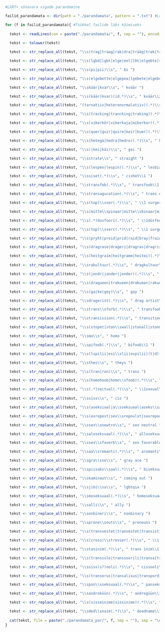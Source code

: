 
```r
#LGBT+ sõnavara vigade parandamine

failid_parandamata <- dir(path = "./parandamata", pattern = ".txt") #Loen sisse parandamata failide nimed

for (f in failid_parandamata){ #Tsükkel failide läbi käimiseks
  
  tekst <- readLines(con = paste("./parandamata/", f, sep = ""), encoding = "UTF-8") #Avan faili
  
  tekst <- tolower(tekst)

  tekst <- str_replace_all(tekst, "\\s(trag|traag|rak|dra|trääg|trak|trää|rääg|tra|treek|räd|traäk|rag|drak)\\s", " drag ") #Asendan regulaaravaldiste abil vigased vormid õigetega

  tekst <- str_replace_all(tekst, "\\s(lgbd|lgbt|elge|eel|lbt|elgebte|selgevette|elgevete|lg\\set|selgepete|elgepetja|elgebette|jelgabete|bt|elbt|elgebete|elgibete|helgevette|elkemet|jälgib\\set|jälgibette|jälge|selgeette|selge\\set|selgib\\set|helgemate|le|jälgib|jälgi)\\spluss\\s", " lgbt+ ")

  tekst <- str_replace_all(tekst, "\\s(pi|pii)\\s", " bi ")

  tekst <- str_replace_all(tekst, "\\s(elgebette|elgepea|lgebete|elgebeta|jälge\\sete|elkõver|elgevete|eelkab\\set|elkvt|elgevet|elgerdi|lkt|lgbde|lt|helgebet|elgebet|gebet|elgebete|elgab|lgb\\str|elgbete|lgbte|labe|lgbete|helgepette|ele|elgbt)\\s", " lgbt ")

  tekst <- str_replace_all(tekst, "\\skäär|kvar\\s", " kväär ") 

  tekst <- str_replace_all(tekst, "\\s(käär|kvar)(id.*)\\s", " kväär\\2 ") 

  tekst <- str_replace_all(tekst, "(tarnatiiv|heteronormalatiiv)(.*)\\s", " heteronormatiiv\\2 ")

  tekst <- str_replace_all(tekst, "\\s(tracking|trancking|traking)(.*)\\s", " drag king\\2 ")

  tekst <- str_replace_all(tekst, "\\s(vikerkõr|vikerkaja|mikerkar)(.*)\\s", " vikerkaar\\2 ")

  tekst <- str_replace_all(tekst, "\\s(quer|quir|quire|koir|kuer)(.*)\\s", " queer\\2 ") 

  tekst <- str_replace_all(tekst, "\\s(hetega|hedra|hedro)(.*)\\s", " hetero\\2 ") 

  tekst <- str_replace_all(tekst, "\\s(|kei|käi)\\s", " gei ")

  tekst <- str_replace_all(tekst, "\\sstrate\\s", " straight ")

  tekst <- str_replace_all(tekst, "\\s(lespen|lespin)(.*)\\s", " lesbian\\2 ")

  tekst <- str_replace_all(tekst, "\\ssiset(.*)\\s", " cishet\\1 ")

  tekst <- str_replace_all(tekst, "\\stransfob(.*)\\s", " transfoob\\1 ")

  tekst <- str_replace_all(tekst, "\\stransagucation(.*)\\s", " trans education\\1 ")

  tekst <- str_replace_all(tekst, "\\s(top)\\sser(.*)\\s", " \\1 surgery\\2 ")

  tekst <- str_replace_all(tekst, "\\s(mitte\\spinaar|mitte\\sbinaar|mitte\\sminaar|vinor|mibinaar)(.*)\\s", " mittebinaar\\2 ")

  tekst <- str_replace_all(tekst, "\\s(.*)dusfoori(.*)\\s", " \\1düsfoori\\2 ")

  tekst <- str_replace_all(tekst, "\\s(top)\\sserc(.*)\\s", " \\1 surgery\\2 ")

  tekst <- str_replace_all(tekst, "\\s(pryht|preid|prid|raid|bray|fraid|prad|reid|praide|elektriid|brad|brait)(.*)\\s", " pride\\2 ")

  tekst <- str_replace_all(tekst, "\\s(dragrase|drageri|dragras|dragris|dragracse)(.*)\\s", " drag race\\2 ")

  tekst <- str_replace_all(tekst, "\\s(heitgraim|heitgramm|heitei)(.*)\\s", " hate crime\\2 ")
  
  tekst <- str_replace_all(tekst, "\\srakultuur(.*)\\s", " dragkultuur\\1 ")

  tekst <- str_replace_all(tekst, "\\s(jendr|jander|jender)(.*)\\s", " gender\\2 ")

  tekst <- str_replace_all(tekst, "\\s(draqueen|trakueen|drakueen|rakun)(.*)\\s", " drag queen\\2 ")

  tekst <- str_replace_all(tekst, "\\s(ga|ke|gey)\\s", " gay ")

  tekst <- str_replace_all(tekst, "\\sdragerist(.*)\\s", " drag artist\\1 ")

  tekst <- str_replace_all(tekst, "\\strans\\sforb(.*)\\s", " transfoob\\1 ")

  tekst <- str_replace_all(tekst, "\\stransission(.*)\\s", " transition\\1 ")

  tekst <- str_replace_all(tekst, "\\s(stopet|ston\\swall|stonall|stonmul|stonwall|stone\\swall)(.*)\\s", " stonewall\\1 ")

  tekst <- str_replace_all(tekst, "\\smo\\s", " homo ")

  tekst <- str_replace_all(tekst, "\\spifoob(.*)\\s", " bifoob\\1 ")

  tekst <- str_replace_all(tekst, "\\s(lspilii|esi\\slii|espilii)(t|d)(.*)\\s", " lesbilii\\1 ")

  tekst <- str_replace_all(tekst, "\\sthes\\s", " theys ")

  tekst <- str_replace_all(tekst, "\\s(tran|ron)\\s", " trans ")

  tekst <- str_replace_all(tekst, "\\s(homohoob|homo\\sfoob)(.*)\\s", " homofoob\\2 ")

  tekst <- str_replace_all(tekst, "\\s(.*)sectual(.*)\\s", " \\1sexual\\2 ")
  
  tekst <- str_replace_all(tekst, "\\ssiss\\s", " cis ")

  tekst <- str_replace_all(tekst, "\\s(aseksiaal|a\\sseksuaal|aseks\\saal)(.*)\\s", " aseksuaal\\2 ")

  tekst <- str_replace_all(tekst, "\\s(exrepost|sex\\srepoulst|saxrepoulstet|sex\\srepolst)\\s", " sex repulsed ")

  tekst <- str_replace_all(tekst, "\\ssex\\snewtro\\s", " sex neutral ")

  tekst <- str_replace_all(tekst, "\\saloseksuaal(.*)\\s", " alloseksuaal\\1 ")

  tekst <- str_replace_all(tekst, "\\ssex\\sfaverb\\s", " sex favorable ")

  tekst <- str_replace_all(tekst, "\\saa\\sromanti(.*)\\s", " aromanti\\1 ")

  tekst <- str_replace_all(tekst, "\\sgra\\sse\\s", " gray ace ")

  tekst <- str_replace_all(tekst, "\\spiisaks\\saal(.*)\\s", " biseksuaal\\1 ")

  tekst <- str_replace_all(tekst, "\\skaminaut\\s", " coming out ")

  tekst <- str_replace_all(tekst, "\\sjibi\\sa\\s", " lgbtqia ")

  tekst <- str_replace_all(tekst, "\\smoseksuaal(.*)\\s", " homoseksuaal\\1 ")

  tekst <- str_replace_all(tekst, "\\salli\\s", " ally ")

  tekst <- str_replace_all(tekst, "\\sonbineri\\s", " nonbinary ")

  tekst <- str_replace_all(tekst, "\\sprone\\souts\\s", " pronouns ")

  tekst <- str_replace_all(tekst, "\\s(transvestet|transestet|transistiit|transvestit)(.*)\\s", " transvestiit\\2 ")

  tekst <- str_replace_all(tekst, "\\s(cross)\\stresser(.*)\\s", " \\1 dresser\\2 ")

  tekst <- str_replace_all(tekst, "\\staninim(.*)\\s", " trans inim\\1 ")

  tekst <- str_replace_all(tekst, "\\s(transsule|transsoorili|transa|transoli|tansooli|transsoli|transsoolli|transfors|transor)(.*)\\s", " transsooli\\2 ")

  tekst <- str_replace_all(tekst, "\\ssiss(s?)ooli(.*)\\s", " cissooli\\1 ")

  tekst <- str_replace_all(tekst, "\\s(transorus|transalisus|transpordisus)(.*)\\s", " transsoolisus\\2 ")

  tekst <- str_replace_all(tekst, "\\spon\\sseksuaal(.*)\\s", " panseksuaal\\1 ")

  tekst <- str_replace_all(tekst, "\\sandroküün(.*)\\s", " androgüün\\1 ")

  tekst <- str_replace_all(tekst, "\\s(sisseinime|sissinime)(.*)\\s", " cisinime\\2 ")

  tekst <- str_replace_all(tekst, "\\sded\\snaim(.*)\\s", " deadname\\1 ")
  
  cat(tekst, file = paste("./parandamata_par/", f, sep = ""), sep = "\n") #Salvestan parandatud faili
}

```